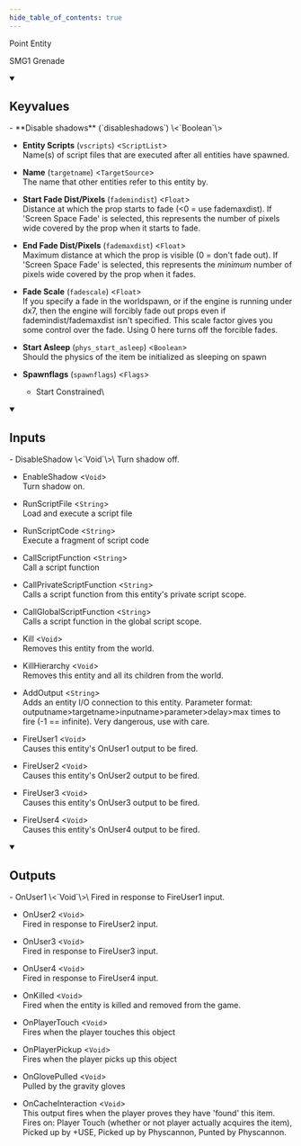 ```yaml
---
hide_table_of_contents: true
---
```


<!---
!!!!!!
THIS PAGE IS AUTOGENERATED FROM GAME FGD DEFINITIONS!
DO NOT EDIT MANUALLY!
!!!!!!

In order to make edits, you can make an annotation file in /fgd_dump_overrides
-->


Point Entity

SMG1 Grenade

<details open>
<summary><h2>Keyvalues</h2></summary>
- **Disable shadows** (`disableshadows`) \<`Boolean`\>

- **Entity Scripts** (`vscripts`) \<`ScriptList`\>\
Name(s) of script files that are executed after all entities have spawned.

- **Name** (`targetname`) \<`TargetSource`\>\
The name that other entities refer to this entity by.

- **Start Fade Dist/Pixels** (`fademindist`) \<`Float`\>\
Distance at which the prop starts to fade (&lt;0 = use fademaxdist). If 'Screen Space Fade' is selected, this represents the number of pixels wide covered by the prop when it starts to fade.

- **End Fade Dist/Pixels** (`fademaxdist`) \<`Float`\>\
Maximum distance at which the prop is visible (0 = don't fade out). If 'Screen Space Fade' is selected, this represents the *minimum* number of pixels wide covered by the prop when it fades.

- **Fade Scale** (`fadescale`) \<`Float`\>\
If you specify a fade in the worldspawn, or if the engine is running under dx7, then the engine will forcibly fade out props even if fademindist/fademaxdist isn't specified. This scale factor gives you some control over the fade. Using 0 here turns off the forcible fades.

- **Start Asleep** (`phys_start_asleep`) \<`Boolean`\>\
Should the physics of the item be initialized as sleeping on spawn

- **Spawnflags** (`spawnflags`) \<`Flags`\>
  - Start Constrained\
    



 </details>
<details open>
<summary><h2>Inputs</h2></summary>
- DisableShadow \<`Void`\>\
Turn shadow off.

- EnableShadow \<`Void`\>\
Turn shadow on.

- RunScriptFile \<`String`\>\
Load and execute a script file

- RunScriptCode \<`String`\>\
Execute a fragment of script code

- CallScriptFunction \<`String`\>\
Call a script function

- CallPrivateScriptFunction \<`String`\>\
Calls a script function from this entity's private script scope.

- CallGlobalScriptFunction \<`String`\>\
Calls a script function in the global script scope.

- Kill \<`Void`\>\
Removes this entity from the world.

- KillHierarchy \<`Void`\>\
Removes this entity and all its children from the world.

- AddOutput \<`String`\>\
Adds an entity I/O connection to this entity. Parameter format: outputname&gt;targetname>inputname&gt;parameter&gt;delay&gt;max times to fire (-1 == infinite). Very dangerous, use with care.

- FireUser1 \<`Void`\>\
Causes this entity's OnUser1 output to be fired.

- FireUser2 \<`Void`\>\
Causes this entity's OnUser2 output to be fired.

- FireUser3 \<`Void`\>\
Causes this entity's OnUser3 output to be fired.

- FireUser4 \<`Void`\>\
Causes this entity's OnUser4 output to be fired.


 </details>
<details open>
<summary><h2>Outputs</h2></summary>
- OnUser1 \<`Void`\>\
Fired in response to FireUser1 input.

- OnUser2 \<`Void`\>\
Fired in response to FireUser2 input.

- OnUser3 \<`Void`\>\
Fired in response to FireUser3 input.

- OnUser4 \<`Void`\>\
Fired in response to FireUser4 input.

- OnKilled \<`Void`\>\
Fired when the entity is killed and removed from the game.

- OnPlayerTouch \<`Void`\>\
Fires when the player touches this object

- OnPlayerPickup \<`Void`\>\
Fires when the player picks up this object

- OnGlovePulled \<`Void`\>\
Pulled by the gravity gloves

- OnCacheInteraction \<`Void`\>\
This output fires when the player proves they have 'found' this item. Fires on: Player Touch (whether or not player actually acquires the item), Picked up by +USE, Picked up by Physcannon, Punted by Physcannon.


 </details>